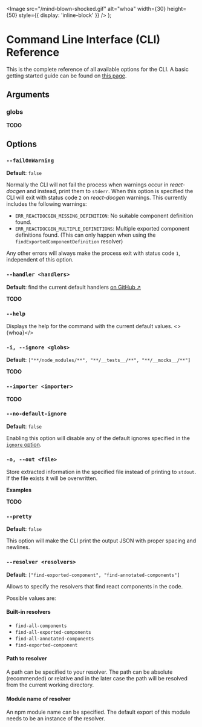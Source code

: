 
  <Image
    src="/mind-blown-shocked.gif"
    alt="whoa"
    width={30}
    height={50}
    style={{ display: 'inline-block' }}
  />
);

# Command Line Interface (CLI) Reference

This is the complete reference of all available options for the CLI. A basic
getting started guide can be found on [this page](../getting-started/cli).

## Arguments

### globs

**TODO**

## Options

### `--failOnWarning`

**Default**: `false`

Normally the CLI will not fail the process when warnings occur in _react-docgen_
and instead, print them to `stderr`. When this option is specified the CLI will
exit with status code `2` on _react-docgen_ warnings. This currently includes
the following warnings:

- `ERR_REACTDOCGEN_MISSING_DEFINITION`: No suitable component definition found.
- `ERR_REACTDOCGEN_MULTIPLE_DEFINITIONS`: Multiple exported component
  definitions found. (This can only happen when using the
  `findExportedComponentDefinition` resolver)

Any other errors will always make the process exit with status code `1`,
independent of this option.

### `--handler <handlers>`

**Default**: find the current default handlers
[on GitHub ↗](https://github.com/reactjs/react-docgen/blob/main/packages/react-docgen/src/config.ts#L38-L50)

**TODO**

### `--help`

Displays the help for the command with the current default values. <>{whoa}</>

### `-i, --ignore <globs>`

**Default**: `["**/node_modules/**", "**/__tests__/**", "**/__mocks__/**"]`

**TODO**

### `--importer <importer>`

**TODO**

### `--no-default-ignore`

**Default**: `false`

Enabling this option will disable any of the default ignores specified in the
[`ignore` option](#-i---ignore-globs).

### `-o, --out <file>`

Store extracted information in the specified file instead of printing to
`stdout`. If the file exists it will be overwritten.

**Examples**

**TODO**

### `--pretty`

**Default**: `false`

This option will make the CLI print the output JSON with proper spacing and
newlines.

### `--resolver <resolvers>`

**Default**: `["find-exported-component", "find-annotated-components"]`

Allows to specify the resolvers that find react components in the code.

Possible values are:

#### Built-in resolvers

- `find-all-components`
- `find-all-exported-components`
- `find-all-annotated-components`
- `find-exported-component`

#### Path to resolver

A path can be specified to your resolver. The path can be absolute (recommended)
or relative and in the later case the path will be resolved from the current
working directory.

#### Module name of resolver

An npm module name can be specified. The default export of this module needs to
be an instance of the resolver.
